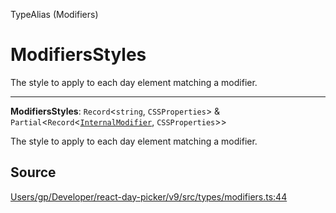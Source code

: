 <SectionTitle>TypeAlias (Modifiers)</SectionTitle>

# ModifiersStyles

<Description>
The style to apply to each day element matching a modifier.
</Description>

---

<a id="undefined" name="undefined"></a>

<SignatureMemberIdentifier>**ModifiersStyles**: `Record`\<`string`, `CSSProperties`\> & `Partial`\<`Record`\<[`InternalModifier`](/api/type-aliases/InternalModifier.md), `CSSProperties`\>\></SignatureMemberIdentifier>

The style to apply to each day element matching a modifier.

## Source

[Users/gp/Developer/react-day-picker/v9/src/types/modifiers.ts:44](https://github.com/gpbl/react-day-picker/blob/a7b1c7f4e/src/types/modifiers.ts#L44)
